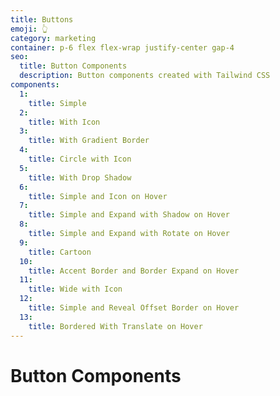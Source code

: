 ```yaml
---
title: Buttons
emoji: 👆
category: marketing
container: p-6 flex flex-wrap justify-center gap-4
seo:
  title: Button Components
  description: Button components created with Tailwind CSS
components:
  1:
    title: Simple
  2:
    title: With Icon
  3:
    title: With Gradient Border
  4:
    title: Circle with Icon
  5:
    title: With Drop Shadow
  6:
    title: Simple and Icon on Hover
  7:
    title: Simple and Expand with Shadow on Hover
  8:
    title: Simple and Expand with Rotate on Hover
  9:
    title: Cartoon
  10:
    title: Accent Border and Border Expand on Hover
  11:
    title: Wide with Icon
  12:
    title: Simple and Reveal Offset Border on Hover
  13:
    title: Bordered With Translate on Hover
---
```


# Button Components

<CollectionList
  componentsData={componentsData}
  componentContainer={componentContainer}
/>
